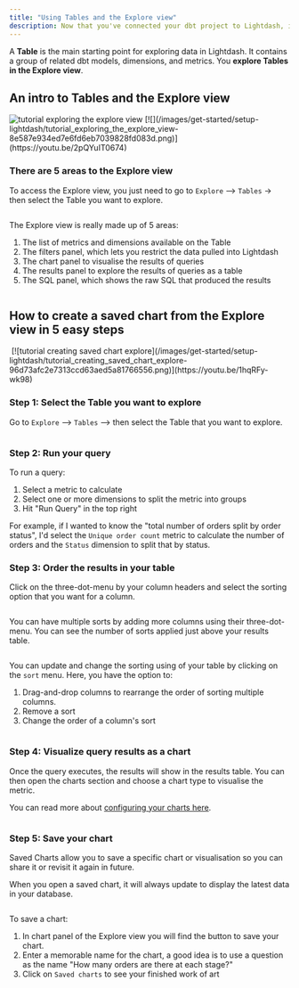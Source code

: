 ```yaml
---
title: "Using Tables and the Explore view"
description: Now that you've connected your dbt project to Lightdash, it's time to start exploring your data.
---
```


A **Table** is the main starting point for exploring data in Lightdash. It contains a group of related dbt models, dimensions, and metrics. You **explore Tables in the Explore view**.

## An intro to Tables and the Explore view[](#an-intro-to-tables-and-the-explore-view "Direct link to An intro to Tables and the Explore view")

<Frame>
  <img src="" alt="tutorial exploring the explore view"/>
</Frame>
[![](/images/get-started/setup-lightdash/tutorial_exploring_the_explore_view-8e587e934ed7e6fd6eb7039828fd083d.png)](https://youtu.be/2pQYuIT0674)

### There are 5 areas to the Explore view[](#there-are-5-areas-to-the-explore-view "Direct link to There are 5 areas to the Explore view")

To access the Explore view, you just need to go to `Explore` \--> `Tables` \-> then select the Table you want to explore.

<Frame>
  <img src="/images/get-started/setup-lightdash/select-table-6bba83c0e68d0f0c13b7704a6103fdcc.jpg" alt=""/>
</Frame>

The Explore view is really made up of 5 areas:

1. The list of metrics and dimensions available on the Table
2. The filters panel, which lets you restrict the data pulled into Lightdash
3. The chart panel to visualise the results of queries
4. The results panel to explore the results of queries as a table
5. The SQL panel, which shows the raw SQL that produced the results
<Frame>
  <img src="/images/get-started/setup-lightdash/explore-screenshot-9a7cf0038620357e6842cbfe4968ab89.jpg" alt=""/>
</Frame>


## How to create a saved chart from the Explore view in 5 easy steps[](#how-to-create-a-saved-chart-from-the-explore-view-in-5-easy-steps "Direct link to How to create a saved chart from the Explore view in 5 easy steps")

<Frame>
  <img src="" alt=""/>
</Frame>
[![tutorial creating saved chart explore](/images/get-started/setup-lightdash/tutorial_creating_saved_chart_explore-96d73afc2e7313ccd63aed5a81766556.png)](https://youtu.be/1hqRFy-wk98)

### Step 1: Select the Table you want to explore[](#step-1-select-the-table-you-want-to-explore "Direct link to Step 1: Select the Table you want to explore")

Go to `Explore` \--> `Tables` \--> then select the Table that you want to explore.
<Frame>
  <img src="/images/get-started/setup-lightdash/select-table-6bba83c0e68d0f0c13b7704a6103fdcc.jpg" alt=""/>
</Frame>


### Step 2: Run your query[](#step-2-run-your-query "Direct link to Step 2: Run your query")

To run a query:

1. Select a metric to calculate
2. Select one or more dimensions to split the metric into groups
3. Hit "Run Query" in the top right

For example, if I wanted to know the "total number of orders split by order status", I'd select the `Unique order count` metric to calculate the number of orders and the `Status` dimension to split that by status.

### Step 3: Order the results in your table[](#step-3-order-the-results-in-your-table "Direct link to Step 3: Order the results in your table")

Click on the three-dot-menu by your column headers and select the sorting option that you want for a column.
<Frame>
  <img src="/images/get-started/setup-lightdash/sort-one-field-a3ef44cec240f802bf47c025c1f188d3.jpg" alt=""/>
</Frame>


You can have multiple sorts by adding more columns using their three-dot-menu. You can see the number of sorts applied just above your results table.
<Frame>
  <img src="/images/get-started/setup-lightdash/sort-multiple-fields-ca93335cbd0e31c5865fd1627940733b.jpg" alt=""/>
</Frame>


You can update and change the sorting using of your table by clicking on the `sort` menu. Here, you have the option to:

1. Drag-and-drop columns to rearrange the order of sorting multiple columns.
2. Remove a sort
3. Change the order of a column's sort
<Frame>
  <img src="/images/get-started/setup-lightdash/sort-options-4035607d31123aac06de138d50606133.jpg" alt=""/>
</Frame>


### Step 4: Visualize query results as a chart[](#step-4-visualize-query-results-as-a-chart "Direct link to Step 4: Visualize query results as a chart")

Once the query executes, the results will show in the results table. You can then open the charts section and choose a chart type to visualise the metric.

You can read more about [configuring your charts here](/references/chart-types).
<Frame>
  <img src="/images/get-started/setup-lightdash/results-table-57fd9ea8ffd475e93b8748d90c6e62b3.png" alt=""/>
</Frame>


### Step 5: Save your chart[](#step-5-save-your-chart "Direct link to Step 5: Save your chart")

Saved Charts allow you to save a specific chart or visualisation so you can share it or revisit it again in future.

When you open a saved chart, it will always update to display the latest data in your database.
<Frame>
  <img src="/images/get-started/setup-lightdash/save-chart-a85926a5410733a205368bb863884248.jpg" alt=""/>
</Frame>


To save a chart:

1. In chart panel of the Explore view you will find the button to save your chart.
2. Enter a memorable name for the chart, a good idea is to use a question as the name "How many orders are there at each stage?"
3. Click on `Saved charts` to see your finished work of art <Icon icon="face-kiss-closed-eyes" iconType="solid"/>
